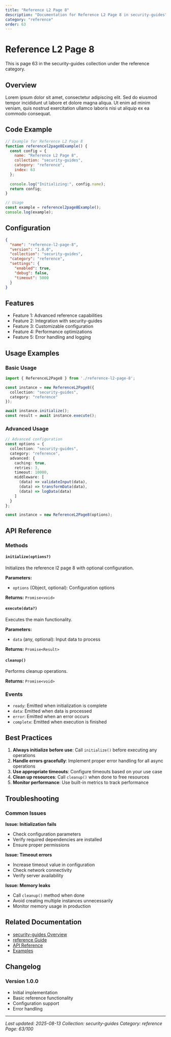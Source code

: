 ```yaml
---
title: "Reference L2 Page 8"
description: "Documentation for Reference L2 Page 8 in security-guides"
category: "reference"
order: 63
---
```


# Reference L2 Page 8

This is page 63 in the security-guides collection under the reference category.

## Overview

Lorem ipsum dolor sit amet, consectetur adipiscing elit. Sed do eiusmod tempor incididunt ut labore et dolore magna aliqua. Ut enim ad minim veniam, quis nostrud exercitation ullamco laboris nisi ut aliquip ex ea commodo consequat.

## Code Example

```javascript
// Example for Reference L2 Page 8
function referencel2page8Example() {
  const config = {
    name: "Reference L2 Page 8",
    collection: "security-guides",
    category: "reference",
    index: 63
  };
  
  console.log("Initializing:", config.name);
  return config;
}

// Usage
const example = referencel2page8Example();
console.log(example);
```

## Configuration

```json
{
  "name": "reference-l2-page-8",
  "version": "1.0.0",
  "collection": "security-guides",
  "category": "reference",
  "settings": {
    "enabled": true,
    "debug": false,
    "timeout": 5000
  }
}
```

## Features

  - Feature 1: Advanced reference capabilities
  - Feature 2: Integration with security-guides
  - Feature 3: Customizable configuration
  - Feature 4: Performance optimizations
  - Feature 5: Error handling and logging

## Usage Examples

### Basic Usage

```typescript
import { ReferenceL2Page8 } from './reference-l2-page-8';

const instance = new ReferenceL2Page8({
  collection: "security-guides",
  category: "reference"
});

await instance.initialize();
const result = await instance.execute();
```

### Advanced Usage

```typescript
// Advanced configuration
const options = {
  collection: "security-guides",
  category: "reference",
  advanced: {
    caching: true,
    retries: 3,
    timeout: 10000,
    middleware: [
      (data) => validateInput(data),
      (data) => transformData(data),
      (data) => logData(data)
    ]
  }
};

const instance = new ReferenceL2Page8(options);
```

## API Reference

### Methods

#### `initialize(options?)`

Initializes the reference l2 page 8 with optional configuration.

**Parameters:**
- `options` (Object, optional): Configuration options

**Returns:** `Promise<void>`

#### `execute(data?)`

Executes the main functionality.

**Parameters:**
- `data` (any, optional): Input data to process

**Returns:** `Promise<Result>`

#### `cleanup()`

Performs cleanup operations.

**Returns:** `Promise<void>`

### Events

- `ready`: Emitted when initialization is complete
- `data`: Emitted when data is processed
- `error`: Emitted when an error occurs
- `complete`: Emitted when execution is finished

## Best Practices

1. **Always initialize before use**: Call `initialize()` before executing any operations
2. **Handle errors gracefully**: Implement proper error handling for all async operations
3. **Use appropriate timeouts**: Configure timeouts based on your use case
4. **Clean up resources**: Call `cleanup()` when done to free resources
5. **Monitor performance**: Use built-in metrics to track performance

## Troubleshooting

### Common Issues

**Issue: Initialization fails**
- Check configuration parameters
- Verify required dependencies are installed
- Ensure proper permissions

**Issue: Timeout errors**
- Increase timeout value in configuration
- Check network connectivity
- Verify server availability

**Issue: Memory leaks**
- Call `cleanup()` method when done
- Avoid creating multiple instances unnecessarily
- Monitor memory usage in production

## Related Documentation

- [security-guides Overview](../index)
- [reference Guide](../reference/index)
- [API Reference](../api/index)
- [Examples](../examples/index)

## Changelog

### Version 1.0.0
- Initial implementation
- Basic reference functionality
- Configuration support
- Error handling

---

*Last updated: 2025-08-13*
*Collection: security-guides*
*Category: reference*
*Page: 63/100*
